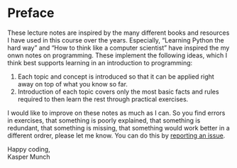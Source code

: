 
# Preface {#sec-preface}

These lecture notes are inspired by the many different books and resources I have used in this course over the years. Especially, "Learning Python the hard way" and "How to think like a computer scientist" have inspired the my onwn notes on programming. These implement the following ideas, which I think best supports learning in an introduction to programming:

1. Each topic and concept is introduced so that it can be applied right away on top of what you know so far.
2. Introduction of each topic covers only the most basic facts and rules required to then learn the rest through practical exercises.

I would like to improve on these notes as much as I can. So you find errors in exercises, that something is poorly explained, that something is redundant, that something is missing, that something would work better in a different ordrer, please let me know. You can do this by [reporting an issue](https://github.com/munch-group/bioinformatics/issues).

Happy coding,<br>
Kasper Munch